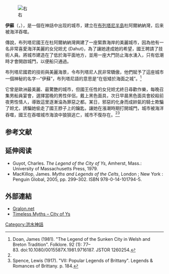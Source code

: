 {{For|日本電子遊戲系列|伊苏系列}}

[[File:Evariste-Vital_Luminais_-_Fuite_de_Gradlon.jpg|右]]

'''伊蘇'''（{{lang-br|Kêr-Is}}，{{lang-en|Ys}}），是一個在神話中出现的城市，建立在[[布列塔尼半岛|布列塔尼半島]]杜阿爾納納灣，后来被海洋吞噬。

傳說，布列塔尼國王在杜阿爾納納灣興建了一座緊靠海岸的美麗城市，因為他有一名非常喜愛海洋美麗的女兒妲尤 (Dahut)，為了讓她達成她的希望，國王聘請了技術人員。將城市建造在了低於海平面地方，並用一座大門防止海水湧入，只有低潮時才會開啟城門，以便船只通過。

布列塔尼國君的技術與美麗海景，令布列塔尼人民非常驕傲，他們賦予了這座城市一個神秘的名字--“伊蘇”，布列塔尼語的意思是“在低矮於海面之城”。<ref name=“sea”>
Doan, James (1981). "The Legend of the Sunken City in Welsh and Breton Tradition". Folklore. 92 (1): 77–83. doi:10.1080/0015587X.1981.9716187. JSTOR 1260254.</ref>

它曾是歐洲最美麗、最驚艷的城市，但國王任性的女兒妲尤終日尋歡作樂，每晚召集男船員宴會，選擇當晚的男性伴侶，戴上黑色面具，次日早晨黑色面具會絞殺前夜男性情人，導致這里逐漸淪為罪惡之都。某日，邪惡的化身而成帥氣的騎士欺騙了妲尤，誘騙她偷走了國王脖子上的鑰匙，讓她在漲潮時期打開城門，城市被海洋吞噬，國王在吞噬城市海浪中狼狽逃亡，城市不復存在。<ref name=“sea”></ref><ref>Spence, Lewis (1917). "VII: Popular Legends of Brittany". Legends & Romances of Brittany. p. 184.</ref>

== 参考文献 ==
{{Reflist}}

== 延伸阅读 ==
* Guyot, Charles. ''The Legend of the City of Ys'', Amherst, Mass.: University of Massachusetts Press, 1979.
* MacKillop, James. ''Myths and Legends of the Celts'', London ; New York : Penguin Global, 2005, pp. 299–302.  ISBN 978-0-14-101794-5.

== 外部連結 ==
* [http://www.gralon.net/gralon.htm Gralon.net] {{Wayback|url=http://www.gralon.net/gralon.htm |date=20210205023703 }}
* [http://www.timelessmyths.com/celtic/armorican.html#Ys Timeless Myths – City of Ys] {{Wayback|url=http://www.timelessmyths.com/celtic/armorican.html#Ys |date=20201001005845 }}
[[Category:洪水神話|Category:洪水神話]]
